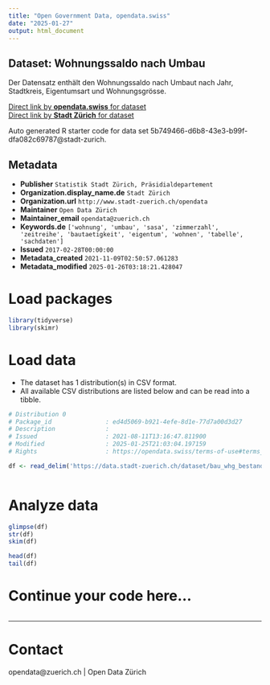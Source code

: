 ```yaml
---
title: "Open Government Data, opendata.swiss"
date: "2025-01-27"
output: html_document
---
```


## Dataset: Wohnungssaldo nach Umbau

Der Datensatz enthält den Wohnungssaldo nach Umbaut nach Jahr, Stadtkreis, Eigentumsart und Wohnungsgrösse.

[Direct link by **opendata.swiss** for dataset](https://opendata.swiss/de/dataset/wohnungssaldo-durch-umbau-seit-2015)<br>
[Direct link by **Stadt Zürich** for dataset](https://data.stadt-zuerich.ch/dataset/bau_whg_bestand_umbau_ea_zizahlkat_kreis_saldo_jahr_od5101)

Auto generated R starter code for data set 5b749466-d6b8-43e3-b99f-dfa082c69787@stadt-zurich.

## Metadata

- **Publisher** `Statistik Stadt Zürich, Präsidialdepartement`
- **Organization.display_name.de** `Stadt Zürich`
- **Organization.url** `http://www.stadt-zuerich.ch/opendata`
- **Maintainer** `Open Data Zürich`
- **Maintainer_email** `opendata@zuerich.ch`
- **Keywords.de** `['wohnung', 'umbau', 'sasa', 'zimmerzahl', 'zeitreihe', 'bautaetigkeit', 'eigentum', 'wohnen', 'tabelle', 'sachdaten']`
- **Issued** `2017-02-28T00:00:00`
- **Metadata_created** `2021-11-09T02:50:57.061283`
- **Metadata_modified** `2025-01-26T03:18:21.428047`


# Load packages

```r

library(tidyverse)
library(skimr)

```

# Load data

-   The dataset has 1 distribution(s) in CSV format.
-   All available CSV distributions are listed below and can be read into a tibble.

```r

# Distribution 0
# Package_id               : ed4d5069-b921-4efe-8d1e-77d7a00d3d27
# Description              : 
# Issued                   : 2021-08-11T13:16:47.811900
# Modified                 : 2025-01-25T21:03:04.197159
# Rights                   : https://opendata.swiss/terms-of-use#terms_open

df <- read_delim('https://data.stadt-zuerich.ch/dataset/bau_whg_bestand_umbau_ea_zizahlkat_kreis_saldo_jahr_od5101/download/BAU510OD5101.csv')



```

# Analyze data

```r

glimpse(df)
str(df)
skim(df)

head(df)
tail(df)

```

# Continue your code here...

```r

```

------------------------------------------------------------------------

# Contact

opendata@zuerich.ch | Open Data Zürich
